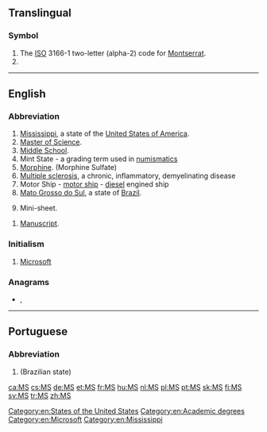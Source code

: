 {{also|Appendix:Variations of "ms"}}
==Translingual==

===Symbol===
{{head|mul|symbol}}

# The [[ISO]] 3166-1 two-letter (alpha-2) code for [[Montserrat]].
# {{SI-unit-abbnp|mega|siemens|electrical conductance}}

----

==English==

===Abbreviation===
{{rfc-header|Abbreviation}}
{{head|en|abbreviation}}

# [[Mississippi]], a state of the [[United States of America]].
# [[Master of Science]].
# [[middle school|Middle School]].
# Mint State - a grading term used in [[numismatics]]
# [[morphine|Morphine]]. (Morphine Sulfate)
# [[multiple sclerosis|Multiple sclerosis]], a chronic, inflammatory, demyelinating disease
# Motor Ship - [[motor ship]] - [[diesel]] engined ship
# [[Mato Grosso do Sul]], a state of [[Brazil]].
# {{label|en|philately}} Mini-sheet.
{{head|en|abbreviation|g=s|p|MSS}}
# [[manuscript|Manuscript]].

===Initialism===
{{rfc-header|Initialism}}
{{head|en|initialism}}

# [[Microsoft]]

===Anagrams===
* {{l|en|SM}}, {{l|en|Sm}}

[[Category:en:States of the United States]]
[[Category:en:Academic degrees]]
[[Category:en:Microsoft]]
[[Category:en:Mississippi]]

----

==Portuguese==

===Abbreviation===
{{rfc-header|Abbreviation}}
{{head|pt|abbreviation}}

# {{abbreviation of|Mato Grosso do Sul|lang=pt}} (Brazilian state)

[[ca:MS]]
[[cs:MS]]
[[de:MS]]
[[et:MS]]
[[fr:MS]]
[[hu:MS]]
[[nl:MS]]
[[pl:MS]]
[[pt:MS]]
[[sk:MS]]
[[fi:MS]]
[[sv:MS]]
[[tr:MS]]
[[zh:MS]]
